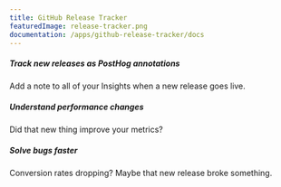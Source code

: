 ```yaml
---
title: GitHub Release Tracker
featuredImage: release-tracker.png
documentation: /apps/github-release-tracker/docs
---
```


<Section
    divider={false}
    title="See the impact of your GitHub releases in PostHog."
    size="full"
    cols={3}
>
    <div>
        <h5>Track new releases as PostHog annotations</h5>
        <p>Add a note to all of your Insights when a new release goes live.</p>
    </div>
    <div>
        <h5>Understand performance changes</h5>
        <p>Did that new thing improve your metrics?</p>
    </div>
    <div>
        <h5>Solve bugs faster</h5>
        <p>Conversion rates dropping? Maybe that new release broke something.</p>
    </div>
    
</Section>

<Documentation />